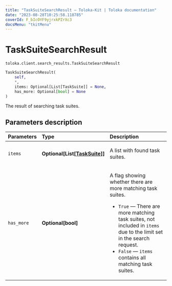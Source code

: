 ```yaml
---
title: "TaskSuiteSearchResult — Toloka-Kit | Toloka documentation"
date: "2023-08-28T10:25:58.118785"
coverId: F_bIcOYF9yjrxkPZrXc3
docsMenu: "tkitMenu"
---
```


# TaskSuiteSearchResult

`toloka.client.search_results.TaskSuiteSearchResult`

```python
TaskSuiteSearchResult(
    self,
    *,
    items: Optional[List[TaskSuite]] = None,
    has_more: Optional[bool] = None
)
```

The result of searching task suites.

## Parameters description

| Parameters | Type | Description |
| :----------| :----| :-----------|
`items`|**Optional\[List\[[TaskSuite](/docs/toloka-kit/reference/toloka.client.task_suite.TaskSuite)\]\]**|<p>A list with found task suites.</p>
`has_more`|**Optional\[bool\]**|<p>A flag showing whether there are more matching task suites.</p> <ul> <li>`True` — There are more matching task suites, not included in `items` due to the limit set in the search request.</li> <li>`False` — `items` contains all matching task suites.</li> </ul>